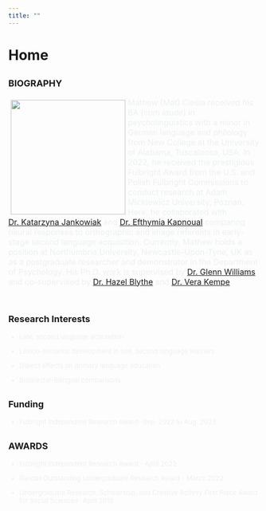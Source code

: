 ```yaml
---
title: ""
---
```


# Home

## <font size = "4">BIOGRAPHY </font>

<!--image container start-->

::: box
![](profile.jpg){style="float:left; margin: 5px;" width="230"}
:::

<!--image container end-->

<!--text container start-->

<div>

<font size = 3px font color = "#ECF0F1" >Mathew (Mat) Cieśla received his BA (*cum laude*) in psycholinguistics with a minor in German language and philology from New College at the University of Alabama, Tuscaloosa, USA. In 2022, he received the prestigious Fulbright Award from the U.S. and Polish Fulbright Commissions to conduct research at Adam Mickiewicz University, Poznań. Here, he collaborated with <a href = "https://anglistyka.amu.edu.pl/en/staff-list/katarzyna-jankowiak" target = "_blank">Dr. Katarzyna Jankowiak</a> and <a href = "https://www.bcbl.eu/en/conocenos/equipo/efthymia-kapnoula" target ="_blank"> Dr. Efthymia Kapnoual</a> comparing neural responses to orthographic and image referents in early-stage second language acquisition. Currently, Mathew holds a position at Northumbria University, Newcastle-Upon-Tyne, UK as as a postgraduate researcher and demonstrator in the Department of Psychology. His Ph.D. work is supervised by <a href = "https://glennwilliams.me" target = "_blank">Dr. Glenn Williams</a> and co-supervised by <a href = "https://www.northumbria.ac.uk/about-us/our-staff/b/hazel-blythe/" target = "_blank">Dr. Hazel Blythe</a> and <a href = "https://www.abertay.ac.uk/staff-search/professor-vera-kempe/" target = "_blank">Dr. Vera Kempe</a>.

</font>

</div>

## <br><font size = "4">Research Interests</font>

<font color = "#ECF0F1" font size = "2">

-   Late, second language acquisition

-   Lexico-semantic development in late, second language learners

-   Dialect effects on primary language education

-   Bidialectal-Bilingual comparisons

</font>

## <font size = "4">Funding</font>

<font size = "2" font color = "#ECF0F1">

-   Fulbright Independent Research Award- Sep. 2022 to Aug. 2023

</font>

## <font size = "4">AWARDS</font>

<font size = "2" font color = "#ECF0F1">

-   Fulbright Independent Research Award - April 2022

-   Randall Outstanding Undergraduate Research Award - March 2022

-   Undergraduate Research, Scholarship, and Creative Activity First Place Award for Social Sciences- April 2019

</font>
